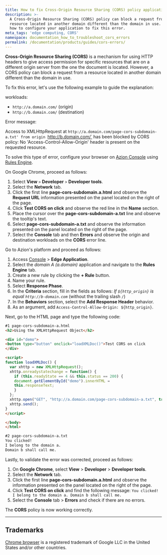 ```yaml
---
title: How to fix Cross-Origin Resource Sharing (CORS) policy application errors
description: >-
  A Cross-Origin Resource Sharing (CORS) policy can block a request from a
  resource located in another domain different than the domain in use. Find out
  how to configure your application to fix this error.
meta_tags: 'edge computing, CORS'
namespace: documentation_how_to_troubleshoot_cors_errors
permalink: /documentation/products/guides/cors-errors/
---
```


**Cross-Origin Resource Sharing (CORS)** is a mechanism for using HTTP headers to give access permission for specific resources that are on a different origin server from the one the document is located. However, a CORS policy can block a request from a resource located in another domain different than the domain in use.

To fix this error, let's use the following example to guide the explanation:

workloads:

- `http://a.domain.com/` (origin)
- `http://b.domain.com/` (destination)

Error message:

Access to XMLHttpRequest at `http://a.domain.com/page-cors-subdomain-a.txt' from origin `http://b.domain.com/` has been blocked by CORS policy: No 'Access-Control-Allow-Origin' header is present on the requested resource.

To solve this type of error, configure your browser on [Azion Console](https://console.azion.com) using [Rules Engine](/en/documentation/products/build/edge-application/rules-engine/).

On Google Chrome, proceed as follows:

1. Select **View** `>` **Developer** `>` **Developer tools**.
2. Select the **Network** tab.
3. Click the first line **page-cors-subdomain.a.html** and observe the **Request URL** information presented on the panel located on the right of the page.
4. Click **Test CORS on click** and observe the red line in the **Name** section.
5. Place the cursor over the **page-cors-subdomain-a.txt** line and observe the tooltip's text.
6. Select **page-cors-subdomain-a.txt** and observe the information presented on the panel located on the right of the page.
7. Select the **Console** tab and then **Errors** and observe the origin and destination workloads on the **CORS** error line.

Go to Azion's platform and proceed as follows:

1. Access [Console](/en/documentation/products/guides/how-to-access-azion-console/) > **Edge Application**.
2. Select the *domain A (a.domain)* application and navigate to the **Rules Engine** tab.
3. Create a new rule by clicking the **+ Rule** button.
4. Name your rule.
5. Select **Response Phase**.
6. In the **Criteria** section, fill in the fields as follows:
    *If `${http_origin}` is equal `http://b-domain.com`* (without the trailing slash `/`)
7. In the **Behaviors** section, select the **Add Response Header** behavior.
8. As an argument, add `Access-Control-Allow-Origin: ${http_origin}`.

Next, go to the HTML page and type the following code:

```html
#1 page-cors-subdomain-a.html
<h2>Using the XMLHttpRequest Object</h2>

<div id="demo">
<button type="button" onclick="loadXMLDoc()">Test CORS on click
</div>

<script>
function loadXMLDoc() {
  var xhttp = new XMLHttpRequest();
  xhttp.onreadystatechange = function() {
	if (this.readyState == 4 && this.status == 200) {
  	document.getElementById("demo").innerHTML =
  	this.responseText;
	}
  };
  xhttp.open("GET", "http://a.domain.com/page-cors-subdomain-a.txt", true);
  xhttp.send();
}
</script>

</body>
</html>

#2 page-cors-subdomain-a.txt
You clicked!
I belong to the domain a.
Domain b shall call me.
```

Lastly, to validate the error was corrected, proceed as follows:

1. On **Google Chrome**, select **View** > **Developer** > **Developer tools**.
2. Select the **Network** tab.
3. Click the first line **page-cors-subdomain.a.html** and observe the information presented on the panel located on the right of the page.
4. Click **Test CORS on click** and find the following message:
    `You clicked! I belong to the domain a. Domain b shall call me.`
5. Select the **Console** tab > **Errors** and check if there are no errors.

The **CORS** policy is now working correctly.

---

## Trademarks

[Chrome browser](https://www.google.com/chrome/) is a registered trademark of Google LLC in the United States and/or other countries.
